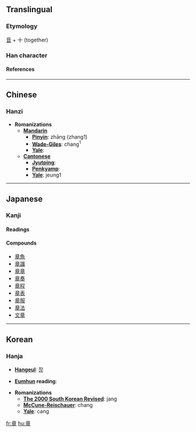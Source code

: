 ==Translingual==
===Etymology===
[[音]] + 十 (together)
===Han character===
{{Han char|rn=117|rad=立|as=06|sn=11|so=|four=0040<sub>6</sub>|canj=卜廿日十 (YTAJ)|cmean= [[composition]];  [[chapter]], [[section]]}}
====References====
{{Han ref|kx=0871.080|dkj=25761|dj=1301.170|hdz=42709.040|uh=7AE0|ud=31456|bh=B3B9|bd=46009}}
----

==Chinese==
===Hanzi===


* '''Romanizations'''
** '''[[Mandarin]]'''
*** '''[[Pinyin]]''': zhāng (zhang1)
*** '''[[Wade-Giles]]''': chang<sup>1</sup>
*** '''[[Yale]]''': 
** '''[[Cantonese]]'''
*** '''[[Jyutping]]''':
*** '''[[Penkyamp]]''': 
*** '''[[Yale]]''': jeung1
----

==Japanese==
===Kanji===


{{ja-kanji|grade=|rs=立06|simple=}}
====Readings====
{{ja-readings|on=[[しょう]] (shō)|kun=[[あや]] (aya), [[しるし]] (shirushi), [[あきらか]] (akiraka)}}

====Compounds====
*[[章魚]]
*[[章識]]
*[[章章]]
*[[章奏]]
*[[章程]]
*[[章表]]
*[[章服]]
*[[章法]]
*[[文章]]
----

==Korean==
===Hanja===

* '''[[Hangeul]]''': [[장]]

* '''[[Eumhun]] reading''': 

* '''Romanizations'''
** '''[[The 2000 South Korean Revised Romanization|The 2000 South Korean Revised]]''': jang
** '''[[McCune-Reischauer]]''': chang
** '''[[Yale]]''': cang





[[fr:章]]
[[hu:章]]